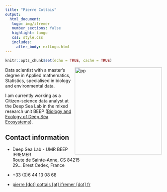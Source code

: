 ```yaml
---
title: "Pierre Cottais"
output: 
  html_document:
   logo: img/ifremer
   number_sections: false
   highlight: tango
   css: style.css
   includes:
     after_body: extLogo.html
---
```




```r
knitr::opts_chunk$set(echo = TRUE, cache = TRUE)
```


<img src="img/pp.jpg" alt="pp" width = "280px" align="right"> </img>
  
  

  

   
Data scientist with a master's degree in Applied mathematics, Statistics, specialised in biology and environmental data.

I am currently working as a Citizen-science data analyst at the Deep Sea Lab in the mixed research unit BEEP ([Biology and Ecology of Deep Sea Ecosystems](https://www.umr-beep.fr/en/)).

 
  
  
## Contact information
- <i class="fas fa-map-marker"></i> Deep Sea Lab - UMR BEEP </br>
  IFREMER</br>
  Route de Sainte-Anne, CS 84215</br>
  29... Brest Cedex, France</br>
  
- <i class="fa fa-phone"></i> +33 (0)6 44 13 08 68 

- <i class="fa fa-at"></i> <a href="mailto:pierre.cottais@ifremer.fr">pierre [dot] cottais [at] ifremer [dot] fr</a>


 